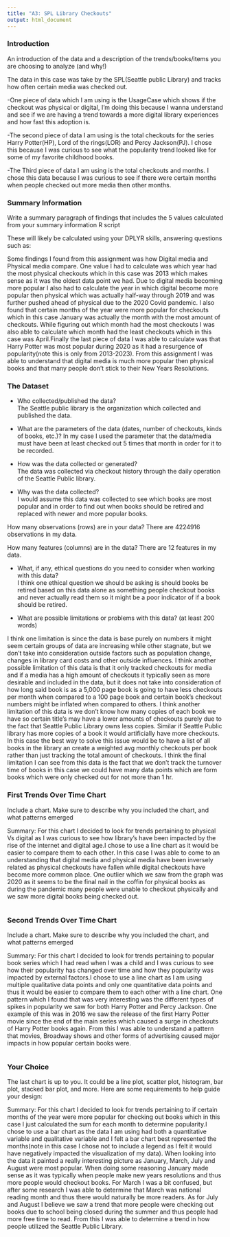 ```yaml
---
title: "A3: SPL Library Checkouts"
output: html_document
---
```


### Introduction

An introduction of the data and a description of the trends/books/items you are choosing to analyze (and why!)

The data in this case was take by the SPL(Seattle public Library) and tracks how often certain media was checked out.

-One piece of data which I am using is the UsageCase which shows if the checkout was physical or digital, I'm doing this because I wanna understand and see if we are having a trend towards a more digital library experiences and how fast this adoption is. 

-The second piece of data I am using is the total checkouts for the series Harry Potter(HP), Lord of the rings(LOR) and Percy Jackson(PJ). I chose this because I was curious to see what the popularity trend looked like for some of my favorite childhood books.

-The Third piece of data I am using is the total checkouts and months. I chose this data because I was curious to see if there were certain months when people checked out more media then other months.

### Summary Information

Write a summary paragraph of findings that includes the 5 values calculated from your summary information R script

These will likely be calculated using your DPLYR skills, answering questions such as:

Some findings I found from this assignment was how Digital media and Physical media compare. One value I had to calculate was which year had the most physical checkouts which in this case was 2013 which makes sense as it was the oldest data point we had. Due to digital media becoming more popular I also had to calculate the year in which digital become more popular then physical which was actually half-way through 2019 and was further pushed ahead of physical due to the 2020 Covid pandemic. I also found that certain months of the year were more popular for checkouts which in this case January was actually the month with the most amount of checkouts. While figuring out which month had the most checkouts I was also able to calculate which month had the least checkouts which in this case was April.Finally the last piece of data I was able to calculate was that Harry Potter was most popular during 2020 as it had a resurgence of popularity(note this is only from 2013-2023). From this assignment I was able to understand that digital media is much more popular then physical books and that many people don't stick to their New Years Resolutions. 

### The Dataset

- Who collected/published the data?  
  The Seattle public library is the organization which collected and published the data.
  
- What are the parameters of the data (dates, number of checkouts, kinds of books, etc.)?
In my case I used the parameter that the data/media must have been at least checked out 5 times that
month in order for it to be recorded.

- How was the data collected or generated?  
The data was collected via checkout history through the daily operation of the Seattle Public library.

- Why was the data collected?  
I would assume this data was collected to see which books are most popular and in order to find out when books should be retired and replaced with newer and more popular books.

How many observations (rows) are in your data?
There are 4224916 observations in my data. 

How many features (columns) are in the data?
There are 12 features in my data.

- What, if any, ethical questions do you need to consider when working with this data?  
I think one ethical question we should be asking is should books be retired based on this data alone as something people checkout books and never actually read them so it might be a poor indicator of if a book should be retired.

- What are possible limitations or problems with this data?   (at least 200 words)

I think one limitation is since the data is base purely on numbers it might seem certain groups of data are increasing while other stagnate, but we don't take into consideration outside factors such as population change, changes in library card costs and other outside influences. I think another possible limitation of this data is that it only tracked checkouts for media and if a media has a high amount of checkouts it typically seen as more desirable and included in the data, but it does not take into consideration of how long said book is as a 5,000 page book is going to have less checkouts per month when compared to a 100 page book and certain book's checkout numbers might be inflated when compared to others. I think another limitation of this data is we don't know how many copies of each book we have so certain title's may have a lower amounts of checkouts purely due to the fact that Seattle Public Library owns less copies. Similar if Seattle Public library has more copies of a book it would artificially have more checkouts. In this case the best way to solve this issue would be to have a list of all books in the library an create a weighted avg monthly checkouts per book rather than just tracking the total amount of checkouts. I think the final limitation I can see from this data is the fact that we don't track the turnover time of books in this case we could have many data points which are form books which were only checked out for not more than 1 hr. 


### First Trends Over Time Chart

Include a chart. Make sure to describe why you included the chart, and what patterns emerged

Summary: 
For this chart I decided to look for trends pertaining to physical Vs digital as I was curious to see how library's have been impacted by the rise of the internet and digital age.I chose to use a line chart as it would be easier to compare them to each other. In this case I was able to come to an understanding that digital media and physical media have been inversely related as physical checkouts have fallen while digital checkouts have become more common place. One outlier which we saw from the graph was 2020 as it seems to be the final nail in the coffin for physical books as during the pandemic many people were unable to checkout physically and we saw more digital books being checked out.

```r

```

### Second Trends Over Time Chart

Include a chart. Make sure to describe why you included the chart, and what patterns emerged

Summary: 
For this chart I decided to look for trends pertaining to popular book series which I had read when I was a child and I was curious to see how their popularity has changed over time and how they popularity was impacted by external factors.I chose to use a line chart as I am using multiple qualitative data points and only one quantitative data points and thus it would be easier to compare them to each other with a line chart. One pattern which I found that was very interesting was the different types of spikes in popularity we saw for both Harry Potter and Percy Jackson. One example of this was in 2016 we saw the release of the first Harry Potter movie since the end of the main series which caused a surge in checkouts of Harry Potter books again. From this I was able to understand a pattern that movies, Broadway shows and other forms of advertising caused major impacts in how popular certain books were. 

```r

```

### Your Choice

The last chart is up to you. It could be a line plot, scatter plot, histogram, bar plot, stacked bar plot, and more. Here are some requirements to help guide your design:

Summary: 
For this chart I decided to look for trends pertaining to if certain months of the year were more popular for checking out books which in this case I just calculated the sum for each month to determine popularity.I chose to use a bar chart as the data I am using had both a quantitative variable and qualitative variable and I felt a bar chart best represented the months(note in this case I chose not to include a legend as I felt it would have negatively impacted the visualization of my data). When looking into the data it painted a really interesting picture as January, March, July and August were most popular. When doing some reasoning January made sense as it was typically when people make new years resolutions and thus more people would checkout books. For March I was a bit confused, but after some research I was able to determine that March was national reading month and thus there would naturally be more readers. As for July and August I believe we saw a trend that more people were checking out books due to school being closed during the summer and thus people had more free time to read. From this I was able to determine a trend in how people utilized the Seattle Public Library. 


```r

```